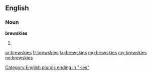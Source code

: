==English==

===Noun===
'''brewskies'''

# {{plural of|brewsky}}

[[Category:English plurals ending in "-ies"]]

[[ar:brewskies]]
[[fr:brewskies]]
[[ku:brewskies]]
[[mg:brewskies]]
[[my:brewskies]]
[[no:brewskies]]